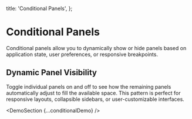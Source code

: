 
  title: 'Conditional Panels',
};

# Conditional Panels

Conditional panels allow you to dynamically show or hide panels based on application state, user preferences, or responsive breakpoints.

## Dynamic Panel Visibility

Toggle individual panels on and off to see how the remaining panels automatically adjust to fill the available space. This pattern is perfect for responsive layouts, collapsible sidebars, or user-customizable interfaces.

<DemoSection {...conditionalDemo} />
